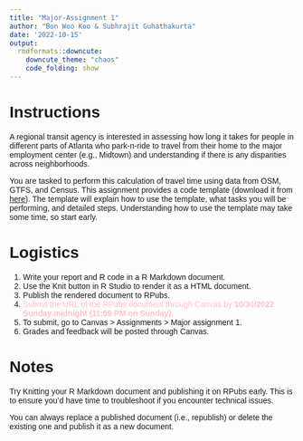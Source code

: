 ```yaml
---
title: "Major-Assignment 1"
author: "Bon Woo Koo & Subhrajit Guhathakurta"
date: '2022-10-15'
output:
  rmdformats::downcute:
    downcute_theme: "chaos"
    code_folding: show
---
```


<style type="text/css">
  body{
  font-family: Arial;
  }
</style>

# Instructions

A regional transit agency is interested in assessing how long it takes for people in different parts of Atlanta who park-n-ride to travel from their home to the major employment center (e.g., Midtown) and understanding if there is any disparities across neighborhoods. 

You are tasked to perform this calculation of travel time using data from OSM, GTFS, and Census. This assignment provides a code template (download it from [here](https://bonwookoo.github.io/UrbanAnalytics2022/Assignment/major_1/major_assignment_1_template.Rmd)). The template will explain how to use the template, what tasks you will be performing, and detailed steps. Understanding how to use the template may take some time, so start early.

# Logistics
1. Write your report and R code in a R Markdown document. 
2. Use the Knit button in R Studio to render it as a HTML document.
3. Publish the rendered document to RPubs.
4. <font color="pink">Submit the URL of the RPubs document through Canvas by **10/30/2022 Sunday midnight (11:59 PM on Sunday).** </font>
5. To submit, go to Canvas > Assignments > Major assignment 1.
6. Grades and feedback will be posted through Canvas.



    
# Notes
Try Knitting your R Markdown document and publishing it on RPubs early. This is to ensure you'd have time to troubleshoot if you encounter technical issues.

You can always replace a published document (i.e., republish) or delete the existing one and publish it as a new document. 